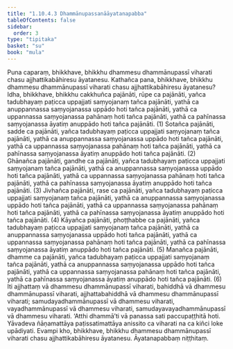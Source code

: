```yaml
---
title: "1.10.4.3 Dhammānupassanāāyatanapabba"
tableOfContents: false
sidebar:
  order: 3
type: "tipitaka"
basket: "su"
book: "mula"
---
```



<DynamicBreadcrumb />

<Division number="117" book="mula" bookNo="9" page="78">

<Paragraph number="375" book="mula">
Puna caparaṃ, bhikkhave, bhikkhu dhammesu dhammānupassī viharati chasu ajjhattikabāhiresu āyatanesu. Kathañca pana, bhikkhave, bhikkhu dhammesu dhammānupassī viharati chasu ajjhattikabāhiresu āyatanesu?
</Paragraph>

<Paragraph number="376" book="mula">
Idha, bhikkhave, bhikkhu cakkhuñca pajānāti, rūpe ca pajānāti, yañca tadubhayaṃ paṭicca uppajjati saṃyojanaṃ tañca pajānāti, yathā ca anuppannassa saṃyojanassa uppādo hoti tañca pajānāti, yathā ca uppannassa saṃyojanassa pahānaṃ hoti tañca pajānāti, yathā ca pahīnassa saṃyojanassa āyatiṃ anuppādo hoti tañca pajānāti. (1)
</Paragraph>

<Paragraph number="377" book="mula">
Sotañca pajānāti, sadde ca pajānāti, yañca tadubhayaṃ paṭicca uppajjati saṃyojanaṃ tañca pajānāti, yathā ca anuppannassa saṃyojanassa uppādo hoti tañca pajānāti, yathā ca uppannassa saṃyojanassa pahānaṃ hoti tañca pajānāti, yathā ca pahīnassa saṃyojanassa āyatiṃ anuppādo hoti tañca pajānāti. (2)
</Paragraph>

<Paragraph number="378" book="mula">
Ghānañca pajānāti, gandhe ca pajānāti, yañca tadubhayaṃ paṭicca uppajjati saṃyojanaṃ tañca pajānāti, yathā ca anuppannassa saṃyojanassa uppādo hoti tañca pajānāti, yathā ca uppannassa saṃyojanassa pahānaṃ hoti tañca pajānāti, yathā ca pahīnassa saṃyojanassa āyatiṃ anuppādo hoti tañca pajānāti. (3)
</Paragraph>

<Paragraph number="379" book="mula">
Jivhañca pajānāti, rase ca pajānāti, yañca tadubhayaṃ paṭicca uppajjati saṃyojanaṃ tañca pajānāti, yathā ca anuppannassa saṃyojanassa uppādo hoti tañca pajānāti, yathā ca uppannassa saṃyojanassa pahānaṃ hoti tañca pajānāti, yathā ca pahīnassa saṃyojanassa āyatiṃ anuppādo hoti tañca pajānāti. (4)
</Paragraph>

<Paragraph number="380" book="mula">
Kāyañca pajānāti, phoṭṭhabbe ca pajānāti, yañca tadubhayaṃ paṭicca uppajjati saṃyojanaṃ tañca pajānāti, yathā ca anuppannassa saṃyojanassa uppādo hoti tañca pajānāti, yathā ca uppannassa saṃyojanassa pahānaṃ hoti tañca pajānāti, yathā ca pahīnassa saṃyojanassa āyatiṃ anuppādo hoti tañca pajānāti. (5)
</Paragraph>

<Paragraph number="381" book="mula">
Manañca pajānāti, dhamme ca pajānāti, yañca tadubhayaṃ paṭicca uppajjati saṃyojanaṃ tañca pajānāti, yathā ca anuppannassa saṃyojanassa uppādo hoti tañca pajānāti, yathā ca uppannassa saṃyojanassa pahānaṃ hoti tañca pajānāti, yathā ca pahīnassa saṃyojanassa āyatiṃ anuppādo hoti tañca pajānāti. (6)
</Paragraph>

<Paragraph number="382" book="mula">
Iti ajjhattaṃ vā dhammesu dhammānupassī viharati, bahiddhā vā dhammesu dhammānupassī viharati, ajjhattabahiddhā vā dhammesu dhammānupassī viharati; samudayadhammānupassī vā dhammesu viharati, vayadhammānupassī vā dhammesu viharati, samudayavayadhammānupassī vā dhammesu viharati. ‘Atthi dhammā’ti vā panassa sati paccupaṭṭhitā hoti. Yāvadeva ñāṇamattāya paṭissatimattāya anissito ca viharati na ca kiñci loke upādiyati. Evampi kho, bhikkhave, bhikkhu dhammesu dhammānupassī viharati chasu ajjhattikabāhiresu āyatanesu.

</Paragraph>
</Division>

<Paragraph number="383" type="center" book="mula">
Āyatanapabbaṃ niṭṭhitaṃ.
</Paragraph>